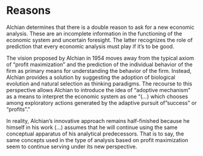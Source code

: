 # Reasons

Alchian  determines that there is a double reason to ask for a new economic analysis. These are an incomplete information in the functioning of the economic system and uncertain foresight. The latter recognizes the role of prediction that every economic analysis must play if it's to be good.

The vision proposed by Alchian in 1954 moves away from the typical axiom of "profit maximization" and the prediction of the individual behavior of the firm as primary means for understanding the behavior of the firm. Instead, Alchian provides a solution by suggesting the adoption of biological evolution and natural selection as thinking paradigms. The recourse to this perspective allows Alchian to introduce the idea of "adoptive mechanism" as a means to interpret the economic system as one "(...) which chooses among exploratory actions generated by the adaptive pursuit of "success" or "profits"."

In reality, Alchian's innovative approach remains half-finished because he himself in his work (...) assumes that he will continue using the same conceptual apparatus of his analytical predecessors. That is to say, the same concepts used in the type of analysis based on profit maximization seem to continue serving under its new perspective.

